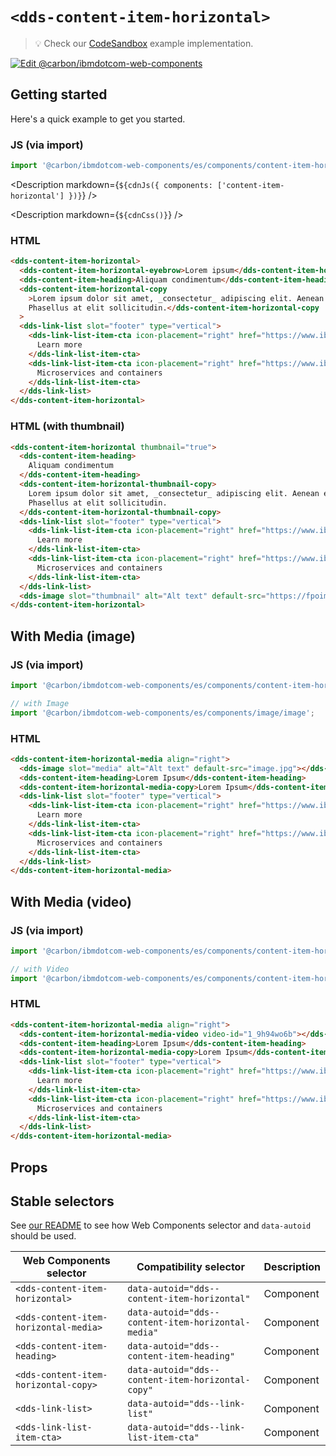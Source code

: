 




# `<dds-content-item-horizontal>`

> 💡 Check our
> [CodeSandbox](https://githubbox.com/carbon-design-system/carbon-for-ibm-dotcom/tree/master/packages/web-components/examples/codesandbox/components/content-item-horizontal)
> example implementation.

[![Edit @carbon/ibmdotcom-web-components](https://codesandbox.io/static/img/play-codesandbox.svg)](https://githubbox.com/carbon-design-system/carbon-for-ibm-dotcom/tree/master/packages/web-components/examples/codesandbox/components/content-item-horizontal)

## Getting started

Here's a quick example to get you started.

### JS (via import)

```javascript
import '@carbon/ibmdotcom-web-components/es/components/content-item-horizontal/index.js';
```

<Description markdown={`${cdnJs({ components: ['content-item-horizontal'] })}`} />

<Description markdown={`${cdnCss()}`} />

### HTML

```html
<dds-content-item-horizontal>
  <dds-content-item-horizontal-eyebrow>Lorem ipsum</dds-content-item-horizontal-eyebrow>
  <dds-content-item-heading>Aliquam condimentum</dds-content-item-heading>
  <dds-content-item-horizontal-copy
    >Lorem ipsum dolor sit amet, _consectetur_ adipiscing elit. Aenean et ultricies est. Mauris iaculis eget dolor nec hendrerit.
    Phasellus at elit sollicitudin.</dds-content-item-horizontal-copy
  >
  <dds-link-list slot="footer" type="vertical">
    <dds-link-list-item-cta icon-placement="right" href="https://www.ibm.com" cta-type="local">
      Learn more
    </dds-link-list-item-cta>
    <dds-link-list-item-cta icon-placement="right" href="https://www.ibm.com" cta-type="external">
      Microservices and containers
    </dds-link-list-item-cta>
  </dds-link-list>
</dds-content-item-horizontal>
```

### HTML (with thumbnail)

```html
<dds-content-item-horizontal thumbnail="true">
  <dds-content-item-heading>
    Aliquam condimentum
  </dds-content-item-heading>
  <dds-content-item-horizontal-thumbnail-copy>
    Lorem ipsum dolor sit amet, _consectetur_ adipiscing elit. Aenean et ultricies est. Mauris iaculis eget dolor nec hendrerit.
    Phasellus at elit sollicitudin.
  </dds-content-item-horizontal-thumbnail-copy>
  <dds-link-list slot="footer" type="vertical">
    <dds-link-list-item-cta icon-placement="right" href="https://www.ibm.com" cta-type="local">
      Learn more
    </dds-link-list-item-cta>
    <dds-link-list-item-cta icon-placement="right" href="https://www.ibm.com" cta-type="external">
      Microservices and containers
    </dds-link-list-item-cta>
  </dds-link-list>
  <dds-image slot="thumbnail" alt="Alt text" default-src="https://fpoimg.com/960x720?text=4:3&bg_color=ee5396&text_color=161616"></dds-image>
</dds-content-item-horizontal>
```

## With Media (image)

### JS (via import)

```javascript
import '@carbon/ibmdotcom-web-components/es/components/content-item-horizontal/index.js';

// with Image
import '@carbon/ibmdotcom-web-components/es/components/image/image';
```

### HTML

```html
<dds-content-item-horizontal-media align="right">
  <dds-image slot="media" alt="Alt text" default-src="image.jpg"></dds-image>
  <dds-content-item-heading>Lorem Ipsum</dds-content-item-heading>
  <dds-content-item-horizontal-media-copy>Lorem Ipsum</dds-content-item-horizontal-media-copy>
  <dds-link-list slot="footer" type="vertical">
    <dds-link-list-item-cta icon-placement="right" href="https://www.ibm.com" cta-type="local">
      Learn more
    </dds-link-list-item-cta>
    <dds-link-list-item-cta icon-placement="right" href="https://www.ibm.com" cta-type="external">
      Microservices and containers
    </dds-link-list-item-cta>
  </dds-link-list>
</dds-content-item-horizontal-media>
```

## With Media (video)

### JS (via import)

```javascript
import '@carbon/ibmdotcom-web-components/es/components/content-item-horizontal/index.js';

// with Video
import '@carbon/ibmdotcom-web-components/es/components/content-item-horizontal/content-item-horizontal-media-video';
```

### HTML

```html
<dds-content-item-horizontal-media align="right">
  <dds-content-item-horizontal-media-video video-id="1_9h94wo6b"></dds-content-item-horizontal-media-video>
  <dds-content-item-heading>Lorem Ipsum</dds-content-item-heading>
  <dds-content-item-horizontal-media-copy>Lorem Ipsum</dds-content-item-horizontal-media-copy>
  <dds-link-list slot="footer" type="vertical">
    <dds-link-list-item-cta icon-placement="right" href="https://www.ibm.com" cta-type="local">
      Learn more
    </dds-link-list-item-cta>
    <dds-link-list-item-cta icon-placement="right" href="https://www.ibm.com" cta-type="external">
      Microservices and containers
    </dds-link-list-item-cta>
  </dds-link-list>
</dds-content-item-horizontal-media>
```

## Props

<Props of="dds-content-item-horizontal" />
<Description markdown={markdownContents} />

## Stable selectors

See [our README](https://github.com/carbon-design-system/carbon-for-ibm-dotcom/tree/master/packages/web-components#stable-selectors-for-analytics-and-integratione2e-testing-in-web-components) to see how Web Components selector and `data-autoid` should be used.

| Web Components selector               | Compatibility selector                             | Description |
| ------------------------------------- | -------------------------------------------------- | ----------- |
| `<dds-content-item-horizontal>`       | `data-autoid="dds--content-item-horizontal"`       | Component   |
| `<dds-content-item-horizontal-media>` | `data-autoid="dds--content-item-horizontal-media"` | Component   |
| `<dds-content-item-heading>`          | `data-autoid="dds--content-item-heading"`          | Component   |
| `<dds-content-item-horizontal-copy>`  | `data-autoid="dds--content-item-horizontal-copy"`  | Component   |
| `<dds-link-list>`                     | `data-autoid="dds--link-list"`                     | Component   |
| `<dds-link-list-item-cta>`            | `data-autoid="dds--link-list-item-cta"`            | Component   |

<Description markdown={contributing} />
